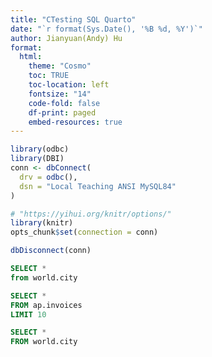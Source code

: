```yaml
---
title: "CTesting SQL Quarto"
date: "`r format(Sys.Date(), '%B %d, %Y')`"
author: Jianyuan(Andy) Hu
format: 
  html:
    theme: "Cosmo"
    toc: TRUE
    toc-location: left
    fontsize: "14"
    code-fold: false
    df-print: paged
    embed-resources: true
---
```


```r
library(odbc)
library(DBI)
conn <- dbConnect(
  drv = odbc(),
  dsn = "Local Teaching ANSI MySQL84"
)

# "https://yihui.org/knitr/options/"
library(knitr)
opts_chunk$set(connection = conn)

dbDisconnect(conn)
```

```sql
SELECT *
from world.city
```


```sql
SELECT * 
FROM ap.invoices
LIMIT 10
```


```sql
SELECT *
FROM world.city
```

